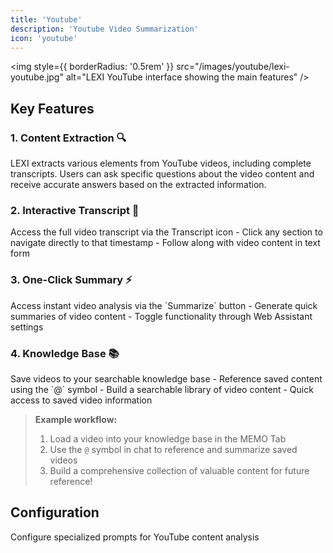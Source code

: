 ```yaml
---
title: 'Youtube'
description: 'Youtube Video Summarization'
icon: 'youtube'
---
```


<img
  style={{ borderRadius: '0.5rem' }}
  src="/images/youtube/lexi-youtube.jpg"
  alt="LEXI YouTube interface showing the main features"
/>

## Key Features

### 1. Content Extraction 🔍
LEXI extracts various elements from YouTube videos, including complete transcripts. Users can ask specific questions about the video content and receive accurate answers based on the extracted information.

### 2. Interactive Transcript 📝
<Card img="/images/youtube/lexi-youtube-transcript.jpg">
Access the full video transcript via the Transcript icon
</Card>
- Click any section to navigate directly to that timestamp
- Follow along with video content in text form

### 3. One-Click Summary ⚡
<Card img="/images/youtube/lexi-youtube-summarize.jpg">
Access instant video analysis via the `Summarize` button
</Card>
- Generate quick summaries of video content
- Toggle functionality through Web Assistant settings

### 4. Knowledge Base 📚
<Card img="/images/youtube/lexi-youtube-memo.jpg">
Save videos to your searchable knowledge base
</Card>
- Reference saved content using the `@` symbol
- Build a searchable library of video content
- Quick access to saved video information

> **Example workflow:**
> 1. Load a video into your knowledge base in the MEMO Tab
> 2. Use the `@` symbol in chat to reference and summarize saved videos
> 3. Build a comprehensive collection of valuable content for future reference!


## Configuration

<Card img="/images/youtube/lexi-youtube-config.jpg">
  Configure specialized prompts for YouTube content analysis
</Card>
